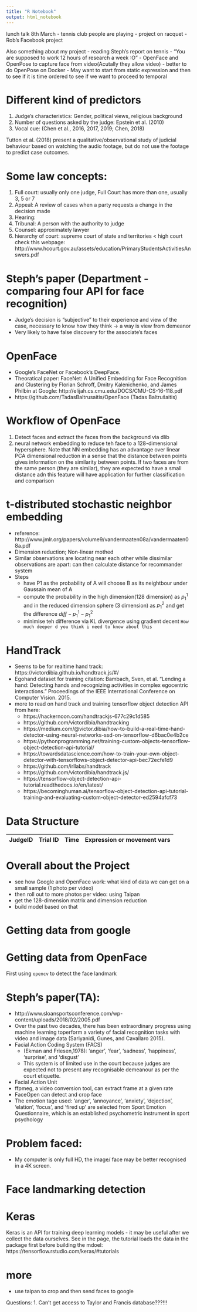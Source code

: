 ```yaml
---
title: "R Notebook"
output: html_notebook
---
```


lunch talk 8th March
- tennis club people are playing
- project on racquet
- Rob's Facebook project

Also something about my project
- reading Steph's report on tennis
- "You are supposed to work 12 hours of research a week :O"
- OpenFace and OpenPose to capture face from video(Acutally they allow video)
- better to do OpenPose on Docker
- May want to start from static expression and then to see if it is time ordered to see if we want to proceed to temporal


# Different kind of predictors 
1. Judge's characteristics: Gender, political views, religious background
2. Number of questions asked by the judge: Epstein et al. (2010) 
3. Vocal cue: (Chen et al., 2016, 2017, 2019; Chen, 2018)

Tutton et al. (2018) present a qualitative/observational study of judicial behaviour based on watching the audio footage, but do not use the footage to predict case outcomes.  


# Some law concepts:
1. Full court: usually only one judge, Full Court has more than one, usually 3, 5 or 7
2. Appeal: A review of cases when a party requests a change in the decision made
3. Hearing:
4. Tribunal: A person with the authority to judge 
5. Counsel: approximately lawyer
5. hierarchy of court: supreme court of state and territories < high court
check this webpage: http://www.hcourt.gov.au/assets/education/PrimaryStudentsActivitiesAnswers.pdf

# Steph's paper (Department - comparing four API for face recognition)
- Judge's decision is "subjective" to their experience and view of the case, necessary to know how they think -> a way is view from demeanor
-  Very likely to have false discovery for the associate's faces

# OpenFace
- Google’s FaceNet or Facebook’s DeepFace.
- Theoratical paper:  FaceNet: A Unified Embedding for Face Recognition and Clustering by Florian Schroff, Dmitry Kalenichenko, and James Philbin at Google: http://elijah.cs.cmu.edu/DOCS/CMU-CS-16-118.pdf
- https://github.com/TadasBaltrusaitis/OpenFace (Tadas Baltrušaitis)

# Workflow of OpenFace
1. Detect faces and extract the faces from the background via dlib
2. neural network embedding to reduce teh face to a 128-dimensional hypersphere. Note that NN embedding has an advantage over linear PCA dimensional reduction in a sense that the distance between points gives information on the similarity between points. If two faces are from the same person (they are similar), they are expected to have a small distance adn this feature will have application for further classification and comparison


# t-distributed stochastic neighbor embedding
- reference: http://www.jmlr.org/papers/volume9/vandermaaten08a/vandermaaten08a.pdf
- Dimension reduction; Non-linear mothed
- Similar observations are locating near each other while dissimilar observations are  apart: can then calculate distance for recommander system
- Steps
  - have P1 as the probability of A will choose B as its neightbour under Gaussain mean of A
  - compute the probability in the high dimension(128 dimension) as $p^1_1$ and in the reduced dimension sphere (3 dimension) as $p^2_1$ and get the difference $diff - p^1_1 - p^2_1$
  - minimise teh difference via KL divergence using gradient decent
```How much deeper d you think i need to know about this```


# HandTrack
- Seems to be for realtime hand track: https://victordibia.github.io/handtrack.js/#/
- Egohand dataset for training citation: Bambach, Sven, et al. “Lending a hand: Detecting hands and recognizing activities in complex egocentric interactions.” Proceedings of the IEEE International Conference on Computer Vision. 2015.
- more to read on hand track and training tensorflow object detection API from here: 
  - https://hackernoon.com/handtrackjs-677c29c1d585
  - https://github.com/victordibia/handtracking
  - https://medium.com/@victor.dibia/how-to-build-a-real-time-hand-detector-using-neural-networks-ssd-on-tensorflow-d6bac0e4b2ce
  - https://pythonprogramming.net/training-custom-objects-tensorflow-object-detection-api-tutorial/
  - https://towardsdatascience.com/how-to-train-your-own-object-detector-with-tensorflows-object-detector-api-bec72ecfe1d9
  - https://github.com/irllabs/handtrack
  - https://github.com/victordibia/handtrack.js/
  - https://tensorflow-object-detection-api-tutorial.readthedocs.io/en/latest/
  - https://becominghuman.ai/tensorflow-object-detection-api-tutorial-training-and-evaluating-custom-object-detector-ed2594afcf73






# Data Structure
|JudgeID|Trial ID|Time|Expression or movement vars|
|----|----|-----|-----|


# Overall about the Project 
- see how Google and OpenFace work: what kind of data we can get on a small sample (1 photo per video)  
- then roll out to more photos per video: using Taipan
- get the 128-dimension matrix and dimension reduction 
- build model based on that




# Getting data from google 

# Getting data from OpenFace 
First using `opencv` to detect the face landmark

# Steph's paper(TA): 
- http://www.sloansportsconference.com/wp-content/uploads/2018/02/2005.pdf
- Over	the	past	two	decades,	there	has	been	extraordinary	progress	using	machine	learning	toperform	a	variety	of	facial	recognition	tasks	with	video	and	image	data	(Sariyanidi,	Gunes,	and	Cavallaro	2015).
- Facial Action Coding System (FACS)
  - (Ekman and Friesen,1978):	‘anger’,	‘fear’,	‘sadness’,	‘happiness’,	‘surprise’,	and	‘disgust’
  - This system is of limited use in the court because judges are expected not to present any recognisable demeanour as per the court etiquette. 
- Facial Action Unit
- ffpmeg, a video conversion tool,  can extract frame at a given rate 
- FaceOpen can detect and crop face 
- The emotion tage used: ‘anger’,	‘annoyance’,	‘anxiety’,	‘dejection’,	‘elation’,	‘focus’,	and ‘fired	up’ are selected from Sport Emotion Questionnaire, which	is	an	established	psychometric	instrument	in	sport	psychology


# Problem faced:
- My computer is only full HD, the image/ face may be better recognised in a 4K screen. 



# Face landmarking detection

# Keras
Keras is an API for training deep learning models - it may be useful after we collect the data ourselves. See in the page, the tutorial loads the data in the package first before building the mdoel: https://tensorflow.rstudio.com/keras/#tutorials





# more
- use taipan to crop and then send faces to google 


Questions:
1. Can't get access to Taylor and Francis database???!!!
